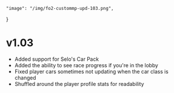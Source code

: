     "image": "/img/fo2-custommp-upd-103.png",
}

# v1.03

- Added support for Selo's Car Pack
- Added the ability to see race progress if you're in the lobby
- Fixed player cars sometimes not updating when the car class is changed
- Shuffled around the player profile stats for readability